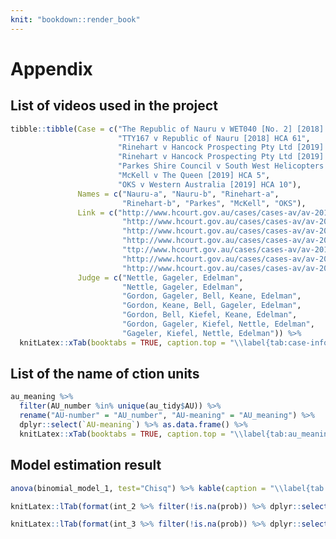 ```yaml
---
knit: "bookdown::render_book"
---
```


\appendix

# Appendix

## List of videos used in the project

```r
tibble::tibble(Case = c("The Republic of Nauru v WET040 [No. 2] [2018] HCA 60", 
                        "TTY167 v Republic of Nauru [2018] HCA 61", 
                        "Rinehart v Hancock Prospecting Pty Ltd [2019] HCA 13", 
                        "Rinehart v Hancock Prospecting Pty Ltd [2019] HCA 13", 
                        "Parkes Shire Council v South West Helicopters Pty Limited [2019] HCA 14",
                        "McKell v The Queen [2019] HCA 5",
                        "OKS v Western Australia [2019] HCA 10"), 
               Names = c("Nauru-a", "Nauru-b", "Rinehart-a", 
                         "Rinehart-b", "Parkes", "McKell", "OKS"), 
               Link = c("http://www.hcourt.gov.au/cases/cases-av/av-2018-11-07a",
                         "http://www.hcourt.gov.au/cases/cases-av/av-2018-11-07b",
                         "http://www.hcourt.gov.au/cases/cases-av/av-2018-11-13",
                         "http://www.hcourt.gov.au/cases/cases-av/av-2018-11-14a",
                         "ttp://www.hcourt.gov.au/cases/cases-av/av-2018-11-14b",
                         "http://www.hcourt.gov.au/cases/cases-av/av-2018-12-07",
                         "http://www.hcourt.gov.au/cases/cases-av/av-2019-02-14"),
               Judge = c("Nettle, Gageler, Edelman",
                         "Nettle, Gageler, Edelman",
                         "Gordon, Gageler, Bell, Keane, Edelman",
                         "Gordon, Keane, Bell, Gageler, Edelman",
                         "Gordon, Bell, Kiefel, Keane, Edelman",
                         "Gordon, Gageler, Kiefel, Nettle, Edelman",
                         "Gageler, Kiefel, Nettle, Edelman")) %>% 
  knitLatex::xTab(booktabs = TRUE, caption.top = "\\label{tab:case-info} Information on the cases used in the project")
```


<!-- |Case|Name|AV recording link|Judge| -->
<!-- |---|--|----|---| -->
<!-- |The Republic of Nauru v WET040 [No. 2] [2018] HCA 60|`Nauru_a`|http://www.hcourt.gov.au/cases/cases-av/av-2018-11-07a|Nettle, Gageler, Edelman| -->
<!-- |TTY167 v Republic of Nauru [2018] HCA 61|`Nauru_b`|http://www.hcourt.gov.au/cases/cases-av/av-2018-11-07b|Nettle, Gageler, Edelman| -->
<!-- |Rinehart v Hancock Prospecting Pty Ltd [2019] HCA 13|`Rinehart_a`|http://www.hcourt.gov.au/cases/cases-av/av-2018-11-13|Gordon, Gageler, Bell, Keane, Edelman| -->
<!-- |Rinehart v Hancock Prospecting Pty Ltd [2019] HCA 13|`Rinehart_b`|http://www.hcourt.gov.au/cases/cases-av/av-2018-11-14a|Gordon, Keane, Bell, Gageler, Edelman| -->
<!-- |Parkes Shire Council v South West Helicopters Pty Limited [2019] HCA 14|`Parkes`|http://www.hcourt.gov.au/cases/cases-av/av-2018-11-14b|Gordon, Bell, Kiefel, Keane, Edelman| -->
<!-- |McKell v The Queen [2019] HCA 5|`McKell`|http://www.hcourt.gov.au/cases/cases-av/av-2018-12-07|Gordon, Gageler, Kiefel, Nettle, Edelman| -->
<!-- |OKS v Western Australia [2019] HCA 10|`OKS`|http://www.hcourt.gov.au/cases/cases-av/av-2019-02-14|Gordon, Gageler, Kiefel, Nettle, Edelman| -->

<!-- Table: Details of videos processed. -->

## List of the name of ction units

```r
au_meaning %>% 
  filter(AU_number %in% unique(au_tidy$AU)) %>% 
  rename("AU-number" = "AU_number", "AU-meaning" = "AU_meaning") %>% 
  dplyr::select(`AU-meaning`) %>% as.data.frame() %>% 
  knitLatex::xTab(booktabs = TRUE, caption.top = "\\label{tab:au_meaning} The meaning of all the action unit estimated")
```

## Model estimation result 

```r
anova(binomial_model_1, test="Chisq") %>% kable(caption = "\\label{tab:anova}ANOVA result")
```


```r
knitLatex::lTab(format(int_2 %>% filter(!is.na(prob)) %>% dplyr::select(-df), digits = 2), booktabs = TRUE, caption.firsthead = "\\label{tab:result_2} model result 2")
```


```r
knitLatex::lTab(format(int_3 %>% filter(!is.na(prob)) %>% dplyr::select(-df), digits = 2), booktabs = TRUE, caption.firsthead = "\\label{tab:result_3} model result 3")
```

